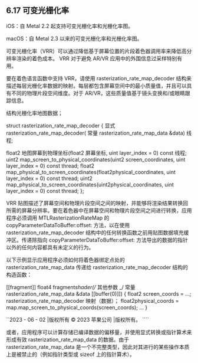 ## 6.17 可变光栅化率

iOS：自 Metal 2.2 起支持可变光栅化率和光栅化率图。

macOS：自 Metal 2.3 以来的可变光栅化率和光栅化率图。

可变光栅化率（VRR）可以通过降低基于屏幕位置的片段着色器调用率来降低高分辨率渲染的着色成本。 VRR 对于避免 AR/VR 应用中的外围信息过采样特别有用。

要在着色语言函数中支持 VRR，请使用 rasterization_rate_map_decoder 结构来描述每层光栅化率数据的映射。每层都包含屏幕空间中的最小质量值，并且可以具有不同的物理片段空间维度。对于 AR/VR，这些质量值基于镜头变换和/或眼睛跟踪信息。

结构光栅化率地图数据；

struct rasterization_rate_map_decoder { 显式 rasterization_rate_map_decoder( 常量 rasterization_rate_map_data &data) 线程;

float2 地图屏幕到物理坐标(float2 屏幕坐标, uint layer_index = 0) const 线程; uint2 map_screen_to_physical_coordinates(uint2 screen_coordinates, uint layer_index = 0) const thread; float2 map_physical_to_screen_coordinates(float2physical_coordinates, uint layer_index = 0) const thread; uint2 map_physical_to_screen_coordinates(uint2physical_coordinates, uint layer_index = 0) const thread; };

VRR 贴图描述了屏幕空间和物理片段空间之间的映射，并能够将渲染结果转换回所需的屏幕分辨率。要在着色器中在屏幕空间和物理片段空间之间进行转换，应用程序必须调用 MTLRasterizationRateMap 的 copyParameterDataToBuffer:offset: 方法，以在使用 rasterization_rate_map_decoder 结构中的任何转换函数之前用贴图数据填充缓冲区。传递除指向 copyParameterDataToBuffer:offset: 方法导出的数据的指针以外的任何内容都具有未定义的行为。

以下示例显示应用程序必须如何将着色器绑定点处的 rasterization_rate_map_data 传递给 rasterization_rate_map_decoder 结构的构造函数：

[[fragment]] float4 fragment*shader(/* 其他参数 \_/ 常量 rasterization_rate_map_data &data [[buffer(0)]]) { float2 screen_coords = ...; rasterization_rate_map_decoder 映射（数据）； float2physical_coords = map.map_screen_to_physical_coords(screen_coords); ... }

``2023 - 06 - 02 |版权所有 © 2023 苹果公司 |版权所有。 ````

或者，应用程序可以计算存储已编译数据的偏移量，并使用显式转换或指针算术来形成有效 rasterization_rate_map_data 的数据。由于 rasterization_rate_map_data 是一个不完整类型，因此对其进行的某些操作本质上是被禁止的（例如指针类型或 sizeof 上的指针算术）。
